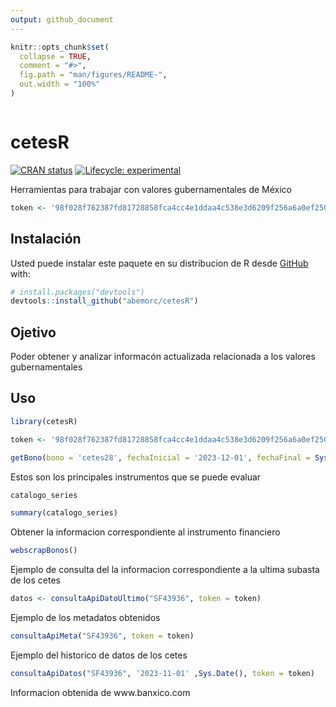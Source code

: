 ```yaml
---
output: github_document
---
```


<!-- README.md is generated from README.Rmd. Please edit that file -->

```r
knitr::opts_chunk$set(
  collapse = TRUE,
  comment = "#>",
  fig.path = "man/figures/README-",
  out.width = "100%"
)
```

```r

```


# cetesR

<!-- badges: start -->
[![CRAN status](https://www.r-pkg.org/badges/version/cetesR)](https://CRAN.R-project.org/package=cetesR)
[![Lifecycle: experimental](https://img.shields.io/badge/lifecycle-experimental-orange.svg)](https://lifecycle.r-lib.org/articles/stages.html#experimental)
<!-- badges: end -->

Herramientas para trabajar con valores gubernamentales de México

```r
token <- '98f028f762387fd81728858fca4cc4e1ddaa4c538e3d6209f256a6a0ef25021b'
```



## Instalación

Usted puede instalar este paquete en su distribucion de R desde [GitHub](https://github.com/) with:

``` r
# install.packages("devtools")
devtools::install_github("abemorc/cetesR")
```

## Ojetivo

Poder obtener y  analizar informacón actualizada relacionada a los valores gubernamentales

## Uso

```r
library(cetesR)

token <- '98f028f762387fd81728858fca4cc4e1ddaa4c538e3d6209f256a6a0ef25021b'

getBono(bono = 'cetes28', fechaInicial = '2023-12-01', fechaFinal = Sys.Date(), token)

```



Estos son los principales instrumentos  que se puede evaluar
```r

catalogo_series

```

```r
summary(catalogo_series)
```


Obtener la informacion correspondiente al instrumento financiero

```r

webscrapBonos()

```

Ejemplo de consulta del la informacion correspondiente a la ultima subasta de los cetes

```r
datos <- consultaApiDatoUltimo("SF43936", token = token)
```

Ejemplo de los metadatos obtenidos
```r
consultaApiMeta("SF43936", token = token)
```

Ejemplo del historico de datos de los cetes
```r
consultaApiDatos("SF43936", '2023-11-01' ,Sys.Date(), token = token)
```


Informacion obtenida de www.banxico.com


